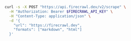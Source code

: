 ```bash cURL
curl -s -X POST "https://api.firecrawl.dev/v2/scrape" \
  -H "Authorization: Bearer $FIRECRAWL_API_KEY" \
  -H "Content-Type: application/json" \
  -d '{
    "url": "https://firecrawl.dev",
    "formats": ["markdown", "html"]
  }'
```